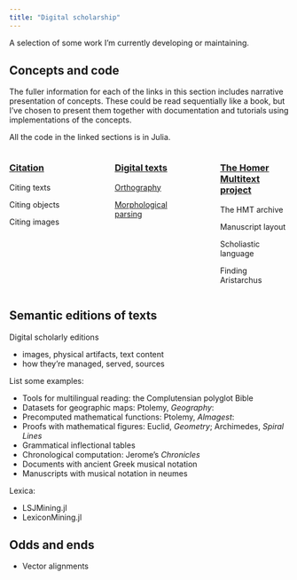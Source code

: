 ```yaml
---
title: "Digital scholarship"
---
```


A selection of some work I'm currently developing or maintaining.



## Concepts and code

:::{.callout-note}
The fuller information for each of the links in this section includes narrative presentation of concepts. These could be read sequentially like a book, but I've chosen to present them together with documentation and tutorials using implementations of the concepts.

All the code in the linked sections is in Julia.
:::



:::: {.columns}

::: {.column width="25%"}
### [Citation](../cite/)



Citing texts

Citing objects

Citing images

:::

::: {.column width="5%"}
<!-- empty column to create gap -->
:::

::: {.column width="25%"}
### [Digital texts](../digitexts/)

[Orthography](../digitexts/orthography/)

[Morphological parsing](../digitexts/parsing/)





:::

::: {.column width="5%"}
<!-- empty column to create gap -->
:::

::: {.column width="25%"}
### [The Homer Multitext project](../hmt/)

The HMT archive

Manuscript layout

Scholiastic language 

Finding Aristarchus

:::

::::




## Semantic editions of texts

Digital scholarly editions

- images, physical artifacts, text content
- how they're managed, served, sources


List some examples:

- Tools for multilingual reading: the Complutensian polyglot Bible
- Datasets for geographic maps: Ptolemy, *Geography*: 
- Precomputed mathematical functions: Ptolemy, *Almagest*: 
- Proofs with mathematical figures: Euclid, *Geometry*; Archimedes, *Spiral Lines*
- Grammatical inflectional tables
- Chronological computation: Jerome's *Chronicles*
- Documents with ancient Greek musical notation
- Manuscripts with musical notation in neumes

Lexica:

- LSJMining.jl
- LexiconMining.jl

## Odds and ends

- Vector alignments

